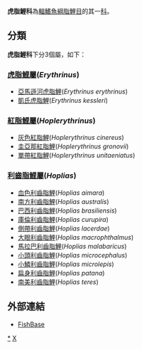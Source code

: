 {{Automatic taxobox
| taxon = Erythrinidae
| image = Hoplias malabaricus1.jpg
| image_caption = 馬拉巴利齒脂鯉
| authority = 
| subdivision_ranks = [[屬|屬]]
| subdivision = 
* 見內文
}}
'''虎脂鯉科'''為[[輻鰭魚綱|輻鰭魚綱]][[脂鯉目|脂鯉目]]的其一[[科|科]]。

== 分類 ==
'''虎脂鯉科'''下分3個屬，如下：
===[[虎脂鯉屬|虎脂鯉屬]](''Erythrinus'')===
* [[亞馬遜河虎脂鯉|亞馬遜河虎脂鯉]](''Erythrinus erythrinus'')
*[[凱氏虎脂鯉|凱氏虎脂鯉]](''Erythrinus kessleri'')

===[[紅脂鯉屬|紅脂鯉屬]](''Hoplerythrinus'')===
*[[灰色紅脂鯉|灰色紅脂鯉]](''Hoplerythrinus cinereus'')
*[[圭亞那紅脂鯉|圭亞那紅脂鯉]](''Hoplerythrinus gronovii'')
* [[單帶紅脂鯉|單帶紅脂鯉]](''Hoplerythrinus unitaeniatus'')

===[[利齒脂鯉屬|利齒脂鯉屬]](''Hoplias'')===
* [[血色利齒脂鯉|血色利齒脂鯉]](''Hoplias aimara'')
*[[南方利齒脂鯉|南方利齒脂鯉]](''Hoplias australis'')
*[[巴西利齒脂鯉|巴西利齒脂鯉]](''Hoplias brasiliensis'')
*[[庫倫利齒脂鯉|庫倫利齒脂鯉]](''Hoplias curupira'')
*[[側帶利齒脂鯉|側帶利齒脂鯉]](''Hoplias lacerdae'')
* [[大眼利齒脂鯉|大眼利齒脂鯉]](''Hoplias macrophthalmus'')
* [[馬拉巴利齒脂鯉|馬拉巴利齒脂鯉]](''Hoplias malabaricus'')
*[[小頭利齒脂鯉|小頭利齒脂鯉]](''Hoplias microcephalus'')
* [[小鱗利齒脂鯉|小鱗利齒脂鯉]](''Hoplias microlepis'')
*[[扁身利齒脂鯉|扁身利齒脂鯉]](''Hoplias patana'')
*[[南美利齒脂鯉|南美利齒脂鯉]](''Hoplias teres'')

==外部連結==
*[http://www.fishbase.org/identification/specieslist.php?famcode=527&areacode= FishBase] {{Wayback|url=http://www.fishbase.org/identification/specieslist.php?famcode=527&areacode= |date=20201003155844 }}
{{Taxonbar|from=Q991070}}

[[Category:血紅脂鯉科|*]]
[[Category:脂鲤目|X]]